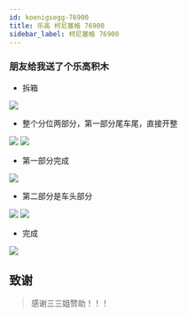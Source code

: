 ```yaml
---
id: koenigsegg-76900
title: 乐高 柯尼塞格 76900
sidebar_label: 柯尼塞格 76900
---
```


### 朋友给我送了个乐高积木
- 拆箱

![](https://pictures-1304295136.cos.ap-guangzhou.myqcloud.com/life/play/Lego/koenigsegg-76900/%E5%BC%80%E7%AE%B1.jpg)

- 整个分位两部分，第一部分尾车尾，直接开整

![](https://pictures-1304295136.cos.ap-guangzhou.myqcloud.com/life/play/Lego/koenigsegg-76900/%E7%AC%AC%E4%B8%80%E9%83%A8%E5%88%86-01.jpg)
![](https://pictures-1304295136.cos.ap-guangzhou.myqcloud.com/life/play/Lego/koenigsegg-76900/%E7%AC%AC%E4%B8%80%E9%83%A8%E5%88%86-02.jpg)

- 第一部分完成

![](https://pictures-1304295136.cos.ap-guangzhou.myqcloud.com/life/play/Lego/koenigsegg-76900/%E7%AC%AC%E4%B8%80%E9%83%A8%E5%88%86-03.jpg)

- 第二部分是车头部分

![](https://pictures-1304295136.cos.ap-guangzhou.myqcloud.com/life/play/Lego/koenigsegg-76900/%E7%AC%AC%E4%BA%8C%E9%83%A8%E5%88%86-01.jpg)
![](https://pictures-1304295136.cos.ap-guangzhou.myqcloud.com/life/play/Lego/koenigsegg-76900/%E7%AC%AC%E4%BA%8C%E9%83%A8%E5%88%86-02.jpg)

- 完成

![](https://pictures-1304295136.cos.ap-guangzhou.myqcloud.com/life/play/Lego/koenigsegg-76900/%E5%AE%8C%E6%88%90.jpg)

## 致谢
> 感谢三三姐赞助！！！